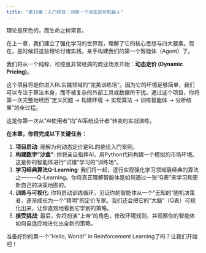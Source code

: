 ```yaml
---
title: "第15章：入门项目：训练一个动态定价机器人"
---
```


理论是灰色的，而生命之树常青。

在上一章，我们建立了强化学习的世界观，理解了它的核心思想与四大要素。现在，是时候将这些理论付诸实践，亲手构建我们的第一个智能体（Agent）了。

我们将从一个纯粹、可控且非常经典的商业场景开始：**动态定价 (Dynamic Pricing)**。

这个项目将是你进入RL实践领域的"完美训练场"。因为它的环境足够简单，我们可以专注于算法本身，而不被复杂的外部工具或数据所干扰。通过这个项目，你将第一次完整地经历"定义问题 -> 构建环境 -> 实现算法 -> 训练智能体 -> 分析结果"的全过程。

这是你第一次从"AI使用者"向"AI系统设计者"转变的实战演练。

**在本章，你将完成以下关键任务：**

1.  **项目启动**: 理解为何动态定价是RL的绝佳入门案例。
2.  **构建数字"沙盒"**: 你将亲自指挥AI，用Python代码构建一个模拟的市场环境。这是你的智能体进行"试错"学习的"训练场"。
3.  **学习经典算法Q-Learning**: 我们将一起，逐行实现强化学习领域最经典的算法之一——Q-Learning。你将真正理解智能体是如何通过一张"Q表"来学习和更新自己的决策地图的。
4.  **训练与可视化**: 你将启动训练循环，见证你的智能体从一个"无知的"随机决策者，逐渐成长为一个"精明"的定价专家。我们还会把它的"大脑"（Q表）可视化出来，让你直观地看到它学到的策略。
5.  **接受挑战**: 最后，你将扮演"上帝"的角色，修改环境规则，并观察你的智能体如何自适应地进化出全新的策略。

准备好你的第一个"Hello, World!" in Reinforcement Learning了吗？让我们开始吧！ 